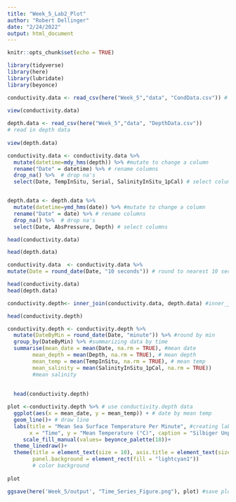 ```yaml
---
title: "Week_5_Lab2_Plot"
author: "Robert Dellinger"
date: "2/24/2022"
output: html_document
---
```


```r
knitr::opts_chunk$set(echo = TRUE)

library(tidyverse)
library(here)
library(lubridate)
library(beyonce)

```


```r

conductivity.data <- read_csv(here("Week_5","data", "CondData.csv")) # read in conductivity data
  
view(conductivity.data)

depth.data <- read_csv(here("Week_5","data", "DepthData.csv"))
# read in depth data 
  
view(depth.data)
```

```r

conductivity.data <- conductivity.data %>% 
  mutate(datetime=mdy_hms(depth)) %>% #mutate to change a column
  rename("Date" = datetime) %>% # rename columns
  drop_na() %>%  # drop na's
  select(Date, TempInSitu, Serial, SalinityInSitu_1pCal) # select columns


depth.data <- depth.data %>% 
  mutate(datetime=ymd_hms(date)) %>% #mutate to change a column
  rename("Date" = date) %>% # rename columns
  drop_na() %>%  # drop na's
  select(Date, AbsPressure, Depth) # select columns

head(conductivity.data)

head(depth.data)
```

```r

conductivity.data  <- conductivity.data %>% 
mutate(Date = round_date(Date, "10 seconds")) # round to nearest 10 seconds

head(conductivity.data)
head(depth.data)

```


```r

conductivity.depth<- inner_join(conductivity.data, depth.data) #inner_join() keeps the data that is complete in both data sets.

head(conductivity.depth)

```

```r

conductivity.depth <- conductivity.depth %>% 
  mutate(DateByMin = round_date(Date, "minute")) %>% #round by min
  group_by(DateByMin) %>% #summarizing data by time 
  summarise(mean_date = mean(Date, na.rm = TRUE), #mean date
        mean_depth = mean(Depth, na.rm = TRUE), # mean depth
        mean_temp = mean(TempInSitu, na.rm = TRUE), # mean temp
        mean_salinity = mean(SalinityInSitu_1pCal, na.rm = TRUE)) 
        #mean salinity
            
  
  head(conductivity.depth)


```


```r




plot <-conductivity.depth %>% # use conductivity.depth data
  ggplot(aes(x = mean_date, y = mean_temp)) + # date by mean temp
  geom_line()+ # draw line
  labs(title = "Mean Sea Surface Temperature Per Minute", #creating labels
       x = "Time", y = "Mean Temperature (°C)", caption = "Silbiger Unpublished")+
     scale_fill_manual(values= beyonce_palette(18))+
  theme_linedraw()+ 
  theme(title = element_text(size = 10), axis.title = element_text(size = 10), #text sizes
        panel.background = element_rect(fill = "lightcyan1")) 
        # color background
  
plot 

ggsave(here('Week_5/output', "Time_Series_Figure.png"), plot) #save plot to an output folder
  

```



